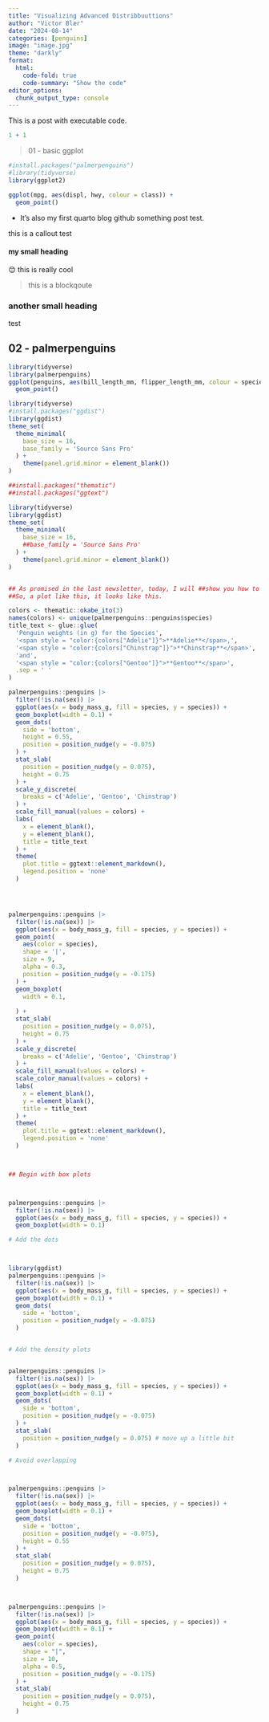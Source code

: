 ```yaml
---
title: "Visualizing Advanced Distribbuuttions"
author: "Victor Blær"
date: "2024-08-14"
categories: [penguins]
image: "image.jpg"
theme: "darkly"
format:
  html:
    code-fold: true
    code-summary: "Show the code"
editor_options: 
  chunk_output_type: console
---
```


This is a post with executable code.

```r
1 + 1
```

> 01 - basic ggplot

```r
#install.packages("palmerpenguins")
#library(tidyverse)
library(ggplot2)

ggplot(mpg, aes(displ, hwy, colour = class)) + 
  geom_point()
```

-   It's also my first quarto blog github something post test.

::: callout-note
this is a callout test
:::

#### my small heading

😊 this is really cool

> this is a blockqoute

### another small heading

test

## 02 - palmerpenguins

```r
library(tidyverse)
library(palmerpenguins)
ggplot(penguins, aes(bill_length_mm, flipper_length_mm, colour = species)) + 
  geom_point()

```


```r
library(tidyverse)
#install.packages("ggdist")
library(ggdist)
theme_set(
  theme_minimal(
    base_size = 16,
    base_family = 'Source Sans Pro'
  ) +
    theme(panel.grid.minor = element_blank())
) 

```

``` r
##install.packages("thematic")
##install.packages("ggtext")

library(tidyverse)
library(ggdist)
theme_set(
  theme_minimal(
    base_size = 16,
    ##base_family = 'Source Sans Pro'
  ) +
    theme(panel.grid.minor = element_blank())
) 


## As promised in the last newsletter, today, I will ##show you how to combine multiple visualizations of ##uncertainty to create one very powerful visualization ##which is known as the rain cloud plot.
##So, a plot like this, it looks like this.

colors <- thematic::okabe_ito(3)
names(colors) <- unique(palmerpenguins::penguins$species)
title_text <- glue::glue(
  'Penguin weights (in g) for the Species',  
  '<span style = "color:{colors["Adelie"]}">**Adelie**</span>,', 
  '<span style = "color:{colors["Chinstrap"]}">**Chinstrap**</span>', 
  'and',
  '<span style = "color:{colors["Gentoo"]}">**Gentoo**</span>', 
  .sep = ' '
)

palmerpenguins::penguins |> 
  filter(!is.na(sex)) |> 
  ggplot(aes(x = body_mass_g, fill = species, y = species)) +
  geom_boxplot(width = 0.1) +
  geom_dots(
    side = 'bottom', 
    height = 0.55,
    position = position_nudge(y = -0.075)
  ) +
  stat_slab(
    position = position_nudge(y = 0.075), 
    height = 0.75
  ) +
  scale_y_discrete(
    breaks = c('Adelie', 'Gentoo', 'Chinstrap')
  ) +
  scale_fill_manual(values = colors) +
  labs(
    x = element_blank(), 
    y = element_blank(), 
    title = title_text
  ) +
  theme(
    plot.title = ggtext::element_markdown(),
    legend.position = 'none'
  )




palmerpenguins::penguins |> 
  filter(!is.na(sex)) |> 
  ggplot(aes(x = body_mass_g, fill = species, y = species)) +
  geom_point(
    aes(color = species),
    shape = '|',
    size = 9,
    alpha = 0.3,
    position = position_nudge(y = -0.175)
  ) +
  geom_boxplot(
    width = 0.1,
   
  ) +
  stat_slab(
    position = position_nudge(y = 0.075), 
    height = 0.75
  ) +
  scale_y_discrete(
    breaks = c('Adelie', 'Gentoo', 'Chinstrap')
  ) +
  scale_fill_manual(values = colors) +
  scale_color_manual(values = colors) +
  labs(
    x = element_blank(), 
    y = element_blank(), 
    title = title_text
  ) +
  theme(
    plot.title = ggtext::element_markdown(),
    legend.position = 'none'
  )



## Begin with box plots



palmerpenguins::penguins |> 
  filter(!is.na(sex)) |> 
  ggplot(aes(x = body_mass_g, fill = species, y = species)) +
  geom_boxplot(width = 0.1)

# Add the dots



library(ggdist)
palmerpenguins::penguins |> 
  filter(!is.na(sex)) |> 
  ggplot(aes(x = body_mass_g, fill = species, y = species)) +
  geom_boxplot(width = 0.1) +
  geom_dots(
    side = 'bottom', 
    position = position_nudge(y = -0.075)
  )


# Add the density plots


palmerpenguins::penguins |> 
  filter(!is.na(sex)) |> 
  ggplot(aes(x = body_mass_g, fill = species, y = species)) +
  geom_boxplot(width = 0.1) +
  geom_dots(
    side = 'bottom', 
    position = position_nudge(y = -0.075)
  ) +
  stat_slab(
    position = position_nudge(y = 0.075) # move up a little bit
  )

# Avoid overlapping



palmerpenguins::penguins |> 
  filter(!is.na(sex)) |> 
  ggplot(aes(x = body_mass_g, fill = species, y = species)) +
  geom_boxplot(width = 0.1) +
  geom_dots(
    side = 'bottom', 
    position = position_nudge(y = -0.075),
    height = 0.55
  ) +
  stat_slab(
    position = position_nudge(y = 0.075), 
    height = 0.75
  )



palmerpenguins::penguins |> 
  filter(!is.na(sex)) |> 
  ggplot(aes(x = body_mass_g, fill = species, y = species)) +
  geom_boxplot(width = 0.1) +
  geom_point(
    aes(color = species),
    shape = "|",
    size = 10,
    alpha = 0.5,
    position = position_nudge(y = -0.175)
  ) +
  stat_slab(
    position = position_nudge(y = 0.075), 
    height = 0.75
  )

```
